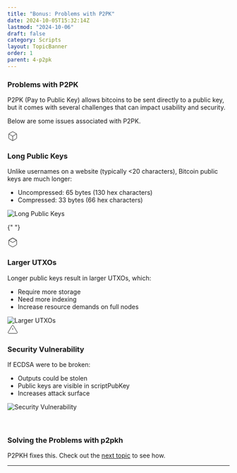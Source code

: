 ```yaml
---
title: "Bonus: Problems with P2PK"
date: 2024-10-05T15:32:14Z
lastmod: "2024-10-06"
draft: false
category: Scripts
layout: TopicBanner
order: 1
parent: 4-p2pk
---
```



### Problems with P2PK

P2PK (Pay to Public Key) allows bitcoins to be sent directly to a public key, but it comes with several challenges that can impact usability and security.

Below are some issues associated with P2PK.

<div className="grid grid-cols-1 md:grid-cols-3 gap-6 mt-8 full-width text-vscode-text-light ">
  <div className="bg-red-100 dark:bg-red-100 p-6 rounded-lg shadow-md flex flex-col justify-between">
    <div>
      <div className="flex items-center mb-3">
        <svg xmlns="http://www.w3.org/2000/svg" width="24" height="24" viewBox="0 0 24 24" fill="none" stroke="currentColor" strokeWidth="2" strokeLinecap="round" strokeLinejoin="round" className="text-red-700 dark:text-red-700 mr-2 flex-shrink-0">
          <path d="M21 16V8a2 2 0 0 0-1-1.73l-7-4a2 2 0 0 0-2 0l-7 4A2 2 0 0 0 3 8v8a2 2 0 0 0 1 1.73l7 4a2 2 0 0 0 2 0l7-4A2 2 0 0 0 21 16z"></path>
          <polyline points="3.27 6.96 12 12.01 20.73 6.96"></polyline>
          <line x1="12" y1="22.08" x2="12" y2="12"></line>
        </svg>
        <h3 className="text-lg font-semibold text-red-700 dark:text-red-700 mt-1 my-auto">Long Public Keys</h3>
      </div>
      <div className="text-sm mb-4 ml-8">
        Unlike usernames on a website (typically &lt;20 characters), Bitcoin public keys are much longer:
      </div>
      <ul className="list-disc list-inside mb-4 text-sm ml-8">
        <li>Uncompressed: 65 bytes (130 hex characters)</li>
        <li>Compressed: 33 bytes (66 hex characters)</li>
      </ul>
    </div>
    <img src="/bitcoin-topics/static/images/topics/p2pk/p2pk-problem1.png" alt="Long Public Keys" className="w-full h-auto mt-auto" />
  </div>

{" "}

<div className="bg-orange-100 dark:bg-orange-100 p-6 rounded-lg shadow-md flex flex-col justify-between">
    <div>
        <div className="flex items-center mb-3">
            <svg
                xmlns="http://www.w3.org/2000/svg"
                width="24"
                height="24"
                viewBox="0 0 24 24"
                fill="none"
                stroke="currentColor"
                strokeWidth="2"
                strokeLinecap="round"
                strokeLinejoin="round"
                className="text-orange-700 dark:text-orange-700 mr-2 flex-shrink-0"
            >
                <path d="M21 16V8a2 2 0 0 0-1-1.73l-7-4a2 2 0 0 0-2 0l-7 4A2 2 0 0 0 3 8v8a2 2 0 0 0 1 1.73l7 4a2 2 0 0 0 2 0l7-4A2 2 0 0 0 21 16z"></path>
                <line x1="3.27" y1="6.96" x2="12" y2="12.01"></line>
                <line x1="12" y1="12.01" x2="20.73" y2="6.96"></line>
                <line x1="3.27" y1="6.96" x2="12" y2="2.06"></line>
                <line x1="12" y1="2.06" x2="20.73" y2="6.96"></line>
            </svg>
            <h3 className="text-lg font-semibold text-orange-700 dark:text-orange-700 mt-1 my-auto">
                Larger UTXOs
            </h3>
        </div>
        <div className="text-sm mb-4 ml-8">
            Longer public keys result in larger UTXOs, which:
        </div>
        <ul className="list-disc list-inside mb-4 text-sm ml-8">
            <li>Require more storage</li>
            <li>Need more indexing</li>
            <li>Increase resource demands on full nodes</li>
        </ul>
    </div>
    <img
        src="/bitcoin-topics/static/images/topics/p2pk/p2pk-problem2.png"
        alt="Larger UTXOs"
        className="w-full h-auto mt-auto"
    />
</div>

  <div className="bg-yellow-100 dark:bg-yellow-100 p-6 rounded-lg shadow-md flex flex-col justify-between">
    <div>
      <div className="flex items-center mb-3">
        <svg xmlns="http://www.w3.org/2000/svg" width="24" height="24" viewBox="0 0 24 24" fill="none" stroke="currentColor" strokeWidth="2" strokeLinecap="round" strokeLinejoin="round" className="text-yellow-700 dark:text-yellow-700 mr-2 flex-shrink-0">
          <path d="M10.29 3.86L1.82 18a2 2 0 0 0 1.71 3h16.94a2 2 0 0 0 1.71-3L13.71 3.86a2 2 0 0 0-3.42 0z"></path>
          <line x1="12" y1="9" x2="12" y2="13"></line>
          <line x1="12" y1="17" x2="12.01" y2="17"></line>
        </svg>
        <h3 className="text-lg font-semibold text-yellow-700 dark:text-yellow-700 mt-1 my-auto">Security Vulnerability</h3>
      </div>
      <div className="text-sm mb-4 ml-8">
        If ECDSA were to be broken:
      </div>
      <ul className="list-disc list-inside mb-4 text-sm ml-8">
        <li>Outputs could be stolen</li>
        <li>Public keys are visible in scriptPubKey</li>
        <li>Increases attack surface</li>
      </ul>
    </div>
    <img src="/bitcoin-topics/static/images/topics/p2pk/p2pk-problem3.png" alt="Security Vulnerability" className="w-full h-auto mt-auto" />
  </div>
</div>

<br />
<br />

### Solving the Problems with p2pkh

P2PKH fixes this. Check out the [next topic](/topics/5-p2pkh) to see how.

---
